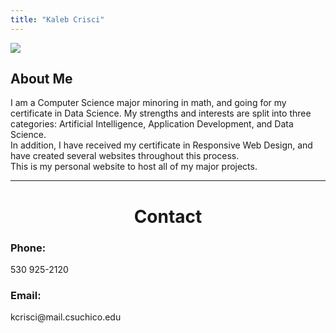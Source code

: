 ```yaml
---
title: "Kaleb Crisci"
---
```

<div id="main_flex">
![](pics/Me17.jpg){#mainIMG}

<section id="about">  

# About Me {.main-heading}
<p>
I am a Computer Science major minoring in math, and going for my certificate in Data Science. My strengths and interests are split into three categories: Artificial Intelligence, Application Development, and Data Science.  
In addition, I have received my certificate in Responsive Web Design, and have created several websites throughout this process.  
This is my personal website to host all of my major projects.
</p>
</section>
</div>  

***  
<center>
# Contact {#contact .main-heading}
</center>
<div id="contact_info">
<div style="width:30%;">
### Phone: {#phone .heading2}  
530 925-2120
</div>
<div style="width:35%;">
### Email: {#email .heading2}  
kcrisci@mail.csuchico.edu  
</div>
</div>


